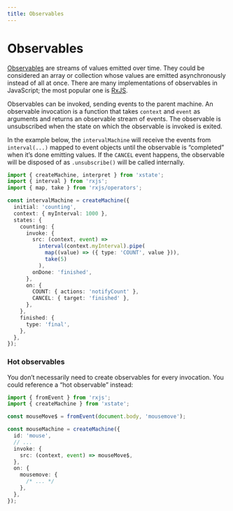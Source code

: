 ```yaml
---
title: Observables
---
```


# Observables

<!-- deps: ["actors"] -->

[Observables](https://github.com/tc39/proposal-observable) are streams of values emitted over time. They could be considered an array or collection whose values are emitted asynchronously instead of all at once. There are many implementations of observables in JavaScript; the most popular one is [RxJS](https://github.com/ReactiveX/rxjs).

Observables can be invoked, sending events to the parent machine. An observable invocation is a function that takes `context` and `event` as arguments and returns an observable stream of events. The observable is unsubscribed when the state on which the observable is invoked is exited.

In the example below, the `intervalMachine` will receive the events from `interval(...)` mapped to event objects until the observable is “completed” when it’s done emitting values. If the `CANCEL` event happens, the observable will be disposed of as `.unsubscribe()` will be called internally.

```ts
import { createMachine, interpret } from 'xstate';
import { interval } from 'rxjs';
import { map, take } from 'rxjs/operators';

const intervalMachine = createMachine({
  initial: 'counting',
  context: { myInterval: 1000 },
  states: {
    counting: {
      invoke: {
        src: (context, event) =>
          interval(context.myInterval).pipe(
            map((value) => ({ type: 'COUNT', value })),
            take(5)
          ),
        onDone: 'finished',
      },
      on: {
        COUNT: { actions: 'notifyCount' },
        CANCEL: { target: 'finished' },
      },
    },
    finished: {
      type: 'final',
    },
  },
});
```

### Hot observables

You don’t necessarily need to create observables for every invocation. You could reference a “hot observable” instead:

```ts
import { fromEvent } from 'rxjs';
import { createMachine } from 'xstate';

const mouseMove$ = fromEvent(document.body, 'mousemove');

const mouseMachine = createMachine({
  id: 'mouse',
  // ...
  invoke: {
    src: (context, event) => mouseMove$,
  },
  on: {
    mousemove: {
      /* ... */
    },
  },
});
```
